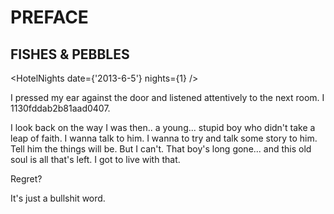 
# PREFACE

## FISHES & PEBBLES

<HotelNights date={'2013-6-5'} nights={1} />

I pressed my ear against the door and listened attentively to the next room.
I <Cryptor>1130fddab2b81aad0407</Cryptor>.

I look back on the way I was then..
a young... stupid boy who didn't take a leap of faith.
I wanna talk to him. I wanna to try and talk some story to him.
Tell him the things will be.
But I can't. That boy's long gone... and this old soul is all that's left.
I got to live with that.

Regret?

It's just a bullshit word.
